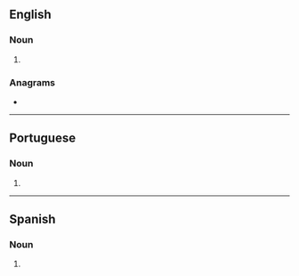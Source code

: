 ==English==

===Noun===
{{head|en|noun plural form}}

# {{plural of|alfa|lang=en}}

===Anagrams===
* {{anagrams|en|a=aafls|falsa|salaf}}

----

==Portuguese==

===Noun===
{{head|pt|noun plural form}}

# {{plural of|alfa|lang=pt}}

----

==Spanish==

===Noun===
{{head|es|noun form|g=f-p}}

# {{plural of|alfa|lang=es}}